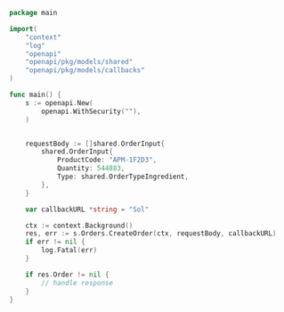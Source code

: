 ```go showLineNumbers copy filename="Create Order usage example"
package main

import(
	"context"
	"log"
	"openapi"
	"openapi/pkg/models/shared"
	"openapi/pkg/models/callbacks"
)

func main() {
    s := openapi.New(
        openapi.WithSecurity(""),
    )


    requestBody := []shared.OrderInput{
        shared.OrderInput{
            ProductCode: "APM-1F2D3",
            Quantity: 544883,
            Type: shared.OrderTypeIngredient,
        },
    }

    var callbackURL *string = "Sol"

    ctx := context.Background()
    res, err := s.Orders.CreateOrder(ctx, requestBody, callbackURL)
    if err != nil {
        log.Fatal(err)
    }

    if res.Order != nil {
        // handle response
    }
}
```
